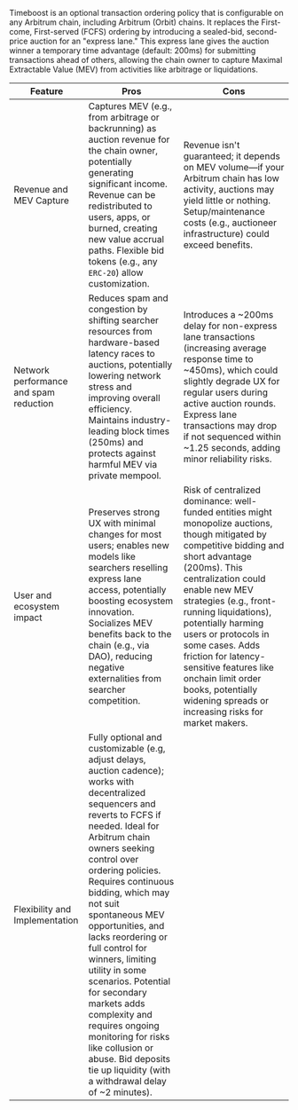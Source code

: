 Timeboost is an optional transaction ordering policy that is configurable on any Arbitrum chain, including Arbitrum (Orbit) chains. It replaces the First-come, First-served (FCFS) ordering by introducing a sealed-bid, second-price auction for an "express lane." This express lane gives the auction winner a temporary time advantage (default: 200ms) for submitting transactions ahead of others, allowing the chain owner to capture Maximal Extractable Value (MEV) from activities like arbitrage or liquidations.

| Feature                                | Pros                                                                                                                                                                                                                                                                                                                                                                                                                                                                                                                                                                             | Cons                                                                                                                                                                                                                                                                                                                                                                                                                                               |
| -------------------------------------- | -------------------------------------------------------------------------------------------------------------------------------------------------------------------------------------------------------------------------------------------------------------------------------------------------------------------------------------------------------------------------------------------------------------------------------------------------------------------------------------------------------------------------------------------------------------------------------- | -------------------------------------------------------------------------------------------------------------------------------------------------------------------------------------------------------------------------------------------------------------------------------------------------------------------------------------------------------------------------------------------------------------------------------------------------- |
| Revenue and MEV Capture                | Captures MEV (e.g., from arbitrage or backrunning) as auction revenue for the chain owner, potentially generating significant income. Revenue can be redistributed to users, apps, or burned, creating new value accrual paths. Flexible bid tokens (e.g., any `ERC-20`) allow customization.                                                                                                                                                                                                                                                                                    | Revenue isn't guaranteed; it depends on MEV volume—if your Arbitrum chain has low activity, auctions may yield little or nothing. Setup/maintenance costs (e.g., auctioneer infrastructure) could exceed benefits.                                                                                                                                                                                                                                 |
| Network performance and spam reduction | Reduces spam and congestion by shifting searcher resources from hardware-based latency races to auctions, potentially lowering network stress and improving overall efficiency. Maintains industry-leading block times (250ms) and protects against harmful MEV via private mempool.                                                                                                                                                                                                                                                                                             | Introduces a ~200ms delay for non-express lane transactions (increasing average response time to ~450ms), which could slightly degrade UX for regular users during active auction rounds. Express lane transactions may drop if not sequenced within ~1.25 seconds, adding minor reliability risks.                                                                                                                                                |
| User and ecosystem impact              | Preserves strong UX with minimal changes for most users; enables new models like searchers reselling express lane access, potentially boosting ecosystem innovation. Socializes MEV benefits back to the chain (e.g., via DAO), reducing negative externalities from searcher competition.                                                                                                                                                                                                                                                                                       | Risk of centralized dominance: well-funded entities might monopolize auctions, though mitigated by competitive bidding and short advantage (200ms). This centralization could enable new MEV strategies (e.g., front-running liquidations), potentially harming users or protocols in some cases. Adds friction for latency-sensitive features like onchain limit order books, potentially widening spreads or increasing risks for market makers. |
| Flexibility and Implementation         | Fully optional and customizable (e.g, adjust delays, auction cadence); works with decentralized sequencers and reverts to FCFS if needed. Ideal for Arbitrum chain owners seeking control over ordering policies. Requires continuous bidding, which may not suit spontaneous MEV opportunities, and lacks reordering or full control for winners, limiting utility in some scenarios. Potential for secondary markets adds complexity and requires ongoing monitoring for risks like collusion or abuse. Bid deposits tie up liquidity (with a withdrawal delay of ~2 minutes). |
